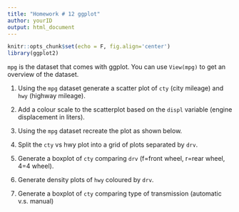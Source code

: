 ```yaml
---
title: "Homework # 12 ggplot"
author: yourID
output: html_document
---
```


```r
knitr::opts_chunk$set(echo = F, fig.align='center')
library(ggplot2)
```

`mpg` is the dataset that comes with ggplot.  You can use `View(mpg)` to get an overview of the dataset. 

1. Using the `mpg` dataset generate a scatter plot of `cty` (city mileage) and `hwy` (highway mileage).


2. Add a colour scale to the scatterplot based on the `displ` variable (engine displacement in liters).


3. Using the `mpg` dataset recreate the plot as shown below.


4. Split the `cty` vs hwy plot into a grid of plots separated by `drv`. 


5. Generate a boxplot of `cty` comparing `drv` (f=front wheel, r=rear wheel, 4=4 wheel).


6. Generate density plots of `hwy` coloured by `drv`.  


7. Generate a boxplot of `cty` comparing type of transmission (automatic v.s. manual)
